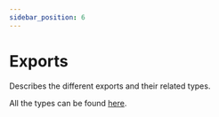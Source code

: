 ```yaml
---
sidebar_position: 6
---
```



# Exports

Describes the different exports and their related types.

All the types can be found [here](https://github.com/ryfylke-react-as/rtk-query-loader/blob/main/src/types.ts).

<DocCardList />

